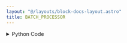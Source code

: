 ```yaml
---
layout: "@/layouts/block-docs-layout.astro"
title: BATCH_PROCESSOR
---
```



<PythonDocsDisplay docstring={docstring} />
<AppDisplay app={app} blockName="BATCH_PROCESSOR" client:visible />

<details>
<summary>Python Code</summary>
```python
from flojoy import flojoy, Scalar, SmallMemory, DefaultParams, TextBlob
import glob
from typing import Any, TypedDict

memory_key = "batch-processor-info"


class BATCH_OUTPUT(TypedDict):
    fname: TextBlob
    n_files: Scalar


def get_fnames(d, p):
    return [file for file in glob.glob(d + "/" + p, recursive=True)]


@flojoy(inject_node_metadata=True)
def BATCH_PROCESSOR(
    current_iteration: Scalar,
    default_params: DefaultParams,
    directory_path: str,
    pattern: str = "",
    refresh: bool = True,
) -> BATCH_OUTPUT:
    """The BATCH_PROCESSOR node is designed to glob match a pattern in the given input directory.

    From here, in conjunction with a loop, we iterate over all the files found, and return each one by file path as a TextBlob.

    The TextBlob can be recognized as an optional input to the LOCAL_FILE node, which can then load the file at that path and return the appropriate datatype.

    Parameters
    ----------
    current_iteration : Scalar
        This is the input from the LOOP_INDEX node that determines
        whether we need to initialize this routine or not.
    default_params : DefaultParams
        This provides the node_id so that we can identify which
        object in SmallMemory to pull (for example, unique identification
        of this node if there are multiple BATCH_PROCESSOR nodes).
    directory_path : str
        The directory in which we should match the pattern to find the files.
    pattern : str
        The glob pattern to match.
        If not provided, all files in the directory are returned.
        The current implementation supports recursion and double wildcard matching.
    refresh : bool
        A switching parameter that refreshes the cache of files. If a separate
        programme is expected to continuously write new files of interest to the
        directory, this flag will enable the update of the new files for processing.

    Returns
    -------
    fname : TextBlob
        The file name on the current iteration.
    n_files : Scalar
        The total number of files matched by the pattern in the given directory.
    """

    node_id = default_params.node_id
    curr_iter = current_iteration.c
    # if iteration 1, pattern find, then write to SmallMemory
    if curr_iter == 1:
        files = get_fnames(directory_path, pattern if pattern else "*")
        return BATCH_OUTPUT(
            fname=TextBlob(text_blob=""), n_files=Scalar(c=len(files) + 1)
        )
    elif curr_iter == 2:  # loop index starts at 1, sigh
        files = get_fnames(directory_path, pattern if pattern else "*")
        SmallMemory().write_to_memory(
            node_id,
            memory_key,
            {
                "node_id": node_id,
                "current_iteration": curr_iter,
                "files": files,
                "original_files": files,
                "n_files": int(len(files)),
            },
        )
    # if refresh, glob again, read from smallmemory,
    # find difference, append difference to files in SmallMemory
    if refresh:
        new_files = get_fnames(directory_path, pattern if pattern else "*")
        old_data: dict[str, Any] = SmallMemory().read_memory(node_id, memory_key) or {}
        if old_data:
            difference = set(new_files).difference(
                set(old_data["original_files"])
            )  # designed to only catch the addition of files
            if not all([not d in old_data["original_files"] for d in list(difference)]):
                # this means there are more new files added to the mix
                SmallMemory().write_to_memory(
                    node_id,
                    memory_key,
                    {
                        "node_id": node_id,
                        "current_iteration": curr_iter,
                        "files": old_data["files"] + list(difference),
                        "original_files": old_data["original_files"],
                        "n_files": int(len(old_data["original_files"])),
                    },
                )

    # Now we read from SmallMemory and pop fname
    data: dict[str, Any] = SmallMemory().read_memory(node_id, memory_key) or {}
    fname = data["files"].pop(0)
    # Now write to SmallMemory for the next iteration
    data["current_iteration"] = curr_iter
    SmallMemory().write_to_memory(node_id, memory_key, data)
    if curr_iter > data["n_files"]:
        SmallMemory().delete_object(node_id, memory_key)
    # And return the current fname
    return BATCH_OUTPUT(
        fname=TextBlob(text_blob=fname), n_files=Scalar(c=len(data["original_files"]))
    )

```
[Find this Flojoy Block on GitHub](https://github.com/flojoy-ai/blocks/blob/main/blocks/LOADERS/LOCAL_FILE_SYSTEM/BATCH_PROCESSOR/BATCH_PROCESSOR.py)
</details>


## Example
